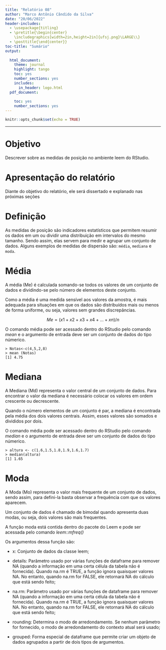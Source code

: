 ```yaml
---
title: "Relatório 08"
author: "Marco Antônio Cândido da Silva"
date: "20/06/2022"
header-includes:
  - \usepackage{titling}
  - \pretitle{\begin{center}
    \includegraphics[width=2in,height=2in]{ufsj.png}\LARGE\\}
  - \posttitle{\end{center}}
toc-title: "Sumário"
output:
  
  html_document:
    theme: journal
    highlight: tango
    toc: yes
    number_sections: yes
    includes:
      in_header: logo.html
  pdf_document:
    
    toc: yes
    number_sections: yes
---
```


```r
knitr::opts_chunk$set(echo = TRUE)
```
--- 

# Objetivo

Descrever sobre as medidas de posição no ambiente leem do RStudio.

# Apresentação do relatório

Diante do objetivo do relatório, ele será dissertado e explanado nas próximas seções

# Definição

As medidas de posição são indicadores estatísticos que permitem resumir os dados em um ou dividir uma distribuição em intervalos do mesmo tamanho. Sendo assim, elas servem para medir e agrupar um conjunto de dados.
Alguns exemplos de medidas de dispersão são: `média`, `mediana` e `moda`.

# Média

A média (Me) é calculada somando-se todos os valores de um conjunto de dados e dividindo-se pelo número de elementos deste conjunto.

Como a média é uma medida sensível aos valores da amostra, é mais adequada para situações em que os dados são distribuídos mais ou menos de forma uniforme, ou seja, valores sem grandes discrepâncias.

<center>

$Me = (x1+x2+x3+x4+...+xn)/n$

</center>

O comando média pode ser acessado dentro do RStudio pelo comando *mean* e o argumento de entrada deve ser um conjunto de dados do tipo númerico.

```git
> Notas<-c(4,5,2,8)
> mean (Notas)
[1] 4.75
```

# Mediana

A Mediana (Md) representa o valor central de um conjunto de dados. Para encontrar o valor da mediana é necessário colocar os valores em ordem crescente ou decrescente.

Quando o número elementos de um conjunto é par, a mediana é encontrada pela média dos dois valores centrais. Assim, esses valores são somados e divididos por dois.

O comando média pode ser acessado dentro do RStudio pelo comando *median* e o argumento de entrada deve ser um conjunto de dados do tipo númerico.

```git
> altura <- c(1.6,1.5,1.8,1.9,1.6,1.7)
> median(altura)
[1] 1.65
```

# Moda

A Moda (Mo) representa o valor mais frequente de um conjunto de dados, sendo assim, para defini-la basta observar a frequência com que os valores aparecem.

Um conjunto de dados é chamado de bimodal quando apresenta duas modas, ou seja, dois valores são mais frequentes.

A função moda está contida dentro do pacote do Leem e pode ser acessada pelo comando *leem::mfreq()*

Os argumentos dessa função são:

- x: Conjunto de dados da classe leem;

- details: Parâmetro usado por várias funções de dataframe para remover NA (quando a informação em uma certa célula da tabela não é fornecida). Quando na.rm é TRUE, a função ignora quaisquer valores NA. No entanto, quando na.rm for FALSE, ele retornará NA do cálculo que está sendo feito;

- na.rm: Parâmetro usado por várias funções de dataframe para remover NA (quando a informação em uma certa célula da tabela não é fornecida). Quando na.rm é TRUE, a função ignora quaisquer valores NA. No entanto, quando na.rm for FALSE, ele retornará NA do cálculo que está sendo feito;

- rounding: Determina o modo de arredondamento. Se nenhum parâmetro for fornecido, o modo de arredondamento do contexto atual será usado;

- grouped: Forma especial de dataframe que permite criar um objeto de dados agrupados a partir de dois tipos de argumentos.
